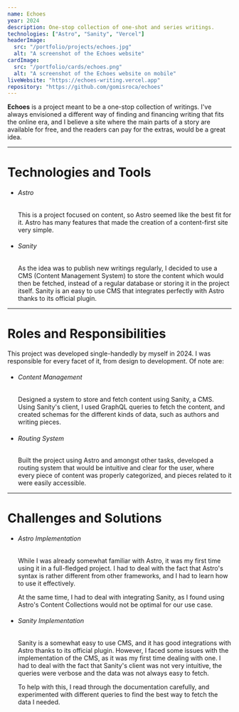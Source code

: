 ```yaml
---
name: Echoes
year: 2024
description: One-stop collection of one-shot and series writings.
technologies: ["Astro", "Sanity", "Vercel"]
headerImage:
  src: "/portfolio/projects/echoes.jpg"
  alt: "A screenshot of the Echoes website"
cardImage:
  src: "/portfolio/cards/echoes.png"
  alt: "A screenshot of the Echoes website on mobile"
liveWebsite: "https://echoes-writing.vercel.app"
repository: "https://github.com/gomisroca/echoes"
---
```


<strong>Echoes</strong> is a project meant to be a one-stop collection of
writings. I've always envisioned a different way of finding and financing
writing that fits the online era, and I believe a site where the main parts of a
story are available for free, and the readers can pay for the extras, would be a
great idea.

<hr />

<h1 class="text-2xl">Technologies and Tools</h1>
<ul>
  <li>
    <h6 className="text-lg font-semibold">Astro</h6>
    <p>
      This is a project focused on content, so Astro seemed like the best fit
      for it. Astro has many features that made the creation of a content-first
      site very simple.
    </p>
  </li>
  <li>
    <h6 className="text-lg font-semibold">Sanity</h6>
    <p>
      As the idea was to publish new writings regularly, I decided to use a CMS
      (Content Management System) to store the content which would then be
      fetched, instead of a regular database or storing it in the project
      itself. Sanity is an easy to use CMS that integrates perfectly with Astro
      thanks to its official plugin.
    </p>
  </li>
</ul>

<hr />

<h1 class="text-2xl">Roles and Responsibilities</h1>
This project was developed single-handedly by myself in 2024. I was responsible
for every facet of it, from design to development. Of note are:
<ul>
  <li>
    <h6 className="text-lg font-semibold">Content Management</h6>
    <p>
      Designed a system to store and fetch content using Sanity, a CMS. Using
      Sanity's client, I used GraphQL queries to fetch the content, and created
      schemas for the different kinds of data, such as authors and writing
      pieces.
    </p>
  </li>
  <li>
    <h6 className="text-lg font-semibold">Routing System</h6>
    <p>
      Built the project using Astro and amongst other tasks, developed a routing
      system that would be intuitive and clear for the user, where every piece
      of content was properly categorized, and pieces related to it were easily
      accessible.
    </p>
  </li>
</ul>

<hr />

<h1 class="text-2xl">Challenges and Solutions</h1>
<ul>
  <li>
    <h6 className="text-lg font-semibold">Astro Implementation</h6>
    <p>
      While I was already somewhat familiar with Astro, it was my first time
      using it in a full-fledged project. I had to deal with the fact that
      Astro's syntax is rather different from other frameworks, and I had to
      learn how to use it effectively.
    </p>
    <p>
      At the same time, I had to deal with integrating Sanity, as I found using
      Astro's Content Collections would not be optimal for our use case.
    </p>
  </li>
  <li>
    <h6 className="text-lg font-semibold">Sanity Implementation</h6>
    <p>
      Sanity is a somewhat easy to use CMS, and it has good integrations with
      Astro thanks to its official plugin. However, I faced some issues with the
      implementation of the CMS, as it was my first time dealing with one. I had
      to deal with the fact that Sanity's client was not very intuitive, the
      queries were verbose and the data was not always easy to fetch.
    </p>
    <p>
      To help with this, I read through the documentation carefully, and
      experimented with different queries to find the best way to fetch the data
      I needed.
    </p>
  </li>
</ul>
